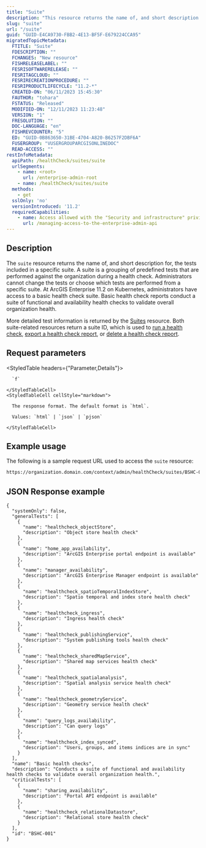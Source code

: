 ```yaml
---
title: "Suite"
description: "This resource returns the name of, and short description for, the tests included in a specific suite."
slug: "suite"
url: "/suite"
guid: "GUID-E4CA9730-FBB2-4E13-BF5F-E679224CCA95"
migratedTopicMetadata:
  FTITLE: "Suite"
  FDESCRIPTION: ""
  FCHANGES: "New resource"
  FISHRELEASELABEL: ""
  FESRISOFTWARERELEASE: ""
  FESRITAGCLOUD: ""
  FESRIRECREATIONPROCEDURE: ""
  FESRIPRODUCTLIFECYCLE: "11.2-*"
  CREATED-ON: "06/11/2023 15:45:30"
  FAUTHOR: "tohara"
  FSTATUS: "Released"
  MODIFIED-ON: "12/11/2023 11:23:48"
  VERSION: "1"
  FRESOLUTION: ""
  DOC-LANGUAGE: "en"
  FISHREVCOUNTER: "5"
  ED: "GUID-0B863650-31BE-4704-A820-B6257F2DBF6A"
  FUSERGROUP: "VUSERGROUPARCGISONLINEDOC"
  READ-ACCESS: ""
restInfoMetadata:
  apiPath: /healthCheck/suites/suite
  urlSegments:
    - name: <root>
      url: /enterprise-admin-root
    - name: /healthCheck/suites/suite
  methods:
    - get
  sslOnly: 'no'
  versionIntroduced: '11.2'
  requiredCapabilities:
    - name: Access allowed with the "Security and infrastructure" privilege
      url: /managing-access-to-the-enterprise-admin-api
---
```


## Description

The `suite` resource returns the name of, and short description for, the tests included in a specific suite. A suite is a grouping of predefined tests that are performed against the organization during a health check. Administrators cannot change the tests or choose which tests are performed from a specific suite. At ArcGIS Enterprise 11.2 on Kubernetes, administrators have access to a basic health check suite. Basic health check reports conduct a suite of functional and availability health checks to validate overall organization health.

More detailed test information is returned by the [Suites](/suites) resource. Both suite-related resources return a suite ID, which is used to [run a health check](/run-health-check), [export a health check report](/export-reports), or [delete a health check report](/delete-reports).


## Request parameters

<StyledTable headers={"Parameter,Details"}>
  <StyledTableRow>
    <StyledTableCell cellStyle="markdown">

      `f` 

    </StyledTableCell>
    <StyledTableCell cellStyle="markdown">

      The response format. The default format is `html`.

      Values: `html` | `json` | `pjson`

    </StyledTableCell>
  </StyledTableRow>
</StyledTable>


## Example usage

The following is a sample request URL used to access the `suite` resource:

```markdown
https://organization.domain.com/context/admin/healthCheck/suites/BSHC-001?f=pjson
```

## JSON Response example

```other
{
  "systemOnly": false,
  "generalTests": [
    {
      "name": "healthcheck_objectStore",
      "description": "Object store health check"
    },
    {
      "name": "home_app_availability",
      "description": "ArcGIS Enterprise portal endpoint is available"
    },
    {
      "name": "manager_availability",
      "description": "ArcGIS Enterprise Manager endpoint is available"
    },
    {
      "name": "healthcheck_spatioTemporalIndexStore",
      "description": "Spatio temporal and index store health check"
    },
    {
      "name": "healthcheck_ingress",
      "description": "Ingress health check"
    },
    {
      "name": "healthcheck_publishingService",
      "description": "System publishing tools health check"
    },
    {
      "name": "healthcheck_sharedMapService",
      "description": "Shared map services health check"
    },
    {
      "name": "healthcheck_spatialanalysis",
      "description": "Spatial analysis service health check"
    },
    {
      "name": "healthcheck_geometryService",
      "description": "Geometry service health check"
    },
    {
      "name": "query_logs_availability",
      "description": "Can query logs"
    },
    {
      "name": "healthcheck_index_synced",
      "description": "Users, groups, and items indices are in sync"
    }
  ],
  "name": "Basic health checks",
  "description": "Conducts a suite of functional and availability health checks to validate overall organization health.",
  "criticalTests": [
    {
      "name": "sharing_availability",
      "description": "Portal API endpoint is available"
    },
    {
      "name": "healthcheck_relationalDatastore",
      "description": "Relational store health check"
    }
  ],
  "id": "BSHC-001"
}
```